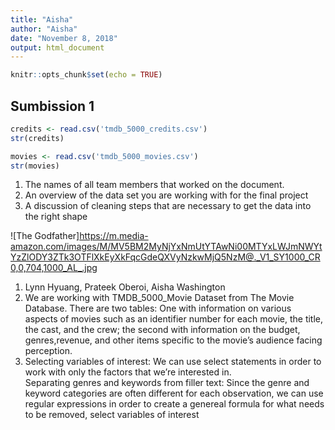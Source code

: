 ```yaml
---
title: "Aisha"
author: "Aisha"
date: "November 8, 2018"
output: html_document
---
```


```r
knitr::opts_chunk$set(echo = TRUE)
```

## Sumbission 1

```r
credits <- read.csv('tmdb_5000_credits.csv')
str(credits)

movies <- read.csv('tmdb_5000_movies.csv')
str(movies)
```

1. The names of all team members that worked on the document.
2. An overview of the data set you are working with for the final project
3. A discussion of cleaning steps that are necessary to get the data into the right shape

![The Godfather]<https://m.media-amazon.com/images/M/MV5BM2MyNjYxNmUtYTAwNi00MTYxLWJmNWYtYzZlODY3ZTk3OTFlXkEyXkFqcGdeQXVyNzkwMjQ5NzM@._V1_SY1000_CR0,0,704,1000_AL_.jpg>

1. Lynn Hyuang, Prateek Oberoi, Aisha Washington
2. We are working with TMDB_5000_Movie Dataset from The Movie Database.  There are two tables: One with information on various aspects of movies such as an identifier number for each movie, the title, the cast, and the crew; the second with information on the budget, genres,revenue, and other items specific to the movie's audience facing perception.
3. Selecting variables of interest: We can use select statements in order to work with only the factors that we're interested in.    
   Separating genres and keywords from filler text: Since the genre and keyword categories are often different for each observation, we can use regular expressions in order to create a genereal formula for what needs to be removed, select variables of interest